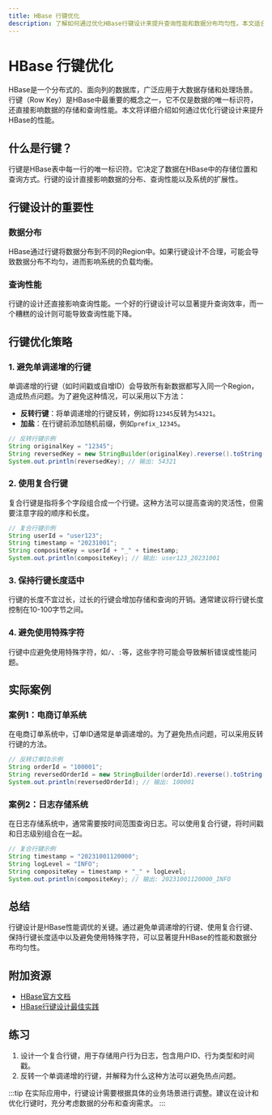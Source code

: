 ```yaml
---
title: HBase 行键优化
description: 了解如何通过优化HBase行键设计来提升查询性能和数据分布均匀性。本文适合初学者，包含实际案例和代码示例。
---
```


# HBase 行键优化

HBase是一个分布式的、面向列的数据库，广泛应用于大数据存储和处理场景。行键（Row Key）是HBase中最重要的概念之一，它不仅是数据的唯一标识符，还直接影响数据的存储和查询性能。本文将详细介绍如何通过优化行键设计来提升HBase的性能。

## 什么是行键？

行键是HBase表中每一行的唯一标识符。它决定了数据在HBase中的存储位置和查询方式。行键的设计直接影响数据的分布、查询性能以及系统的扩展性。

## 行键设计的重要性

### 数据分布
HBase通过行键将数据分布到不同的Region中。如果行键设计不合理，可能会导致数据分布不均匀，进而影响系统的负载均衡。

### 查询性能
行键的设计还直接影响查询性能。一个好的行键设计可以显著提升查询效率，而一个糟糕的设计则可能导致查询性能下降。

## 行键优化策略

### 1. 避免单调递增的行键
单调递增的行键（如时间戳或自增ID）会导致所有新数据都写入同一个Region，造成热点问题。为了避免这种情况，可以采用以下方法：

- **反转行键**：将单调递增的行键反转，例如将`12345`反转为`54321`。
- **加盐**：在行键前添加随机前缀，例如`prefix_12345`。

```java
// 反转行键示例
String originalKey = "12345";
String reversedKey = new StringBuilder(originalKey).reverse().toString();
System.out.println(reversedKey); // 输出: 54321
```

### 2. 使用复合行键
复合行键是指将多个字段组合成一个行键。这种方法可以提高查询的灵活性，但需要注意字段的顺序和长度。

```java
// 复合行键示例
String userId = "user123";
String timestamp = "20231001";
String compositeKey = userId + "_" + timestamp;
System.out.println(compositeKey); // 输出: user123_20231001
```

### 3. 保持行键长度适中
行键的长度不宜过长，过长的行键会增加存储和查询的开销。通常建议将行键长度控制在10-100字节之间。

### 4. 避免使用特殊字符
行键中应避免使用特殊字符，如`/`、`:`等，这些字符可能会导致解析错误或性能问题。

## 实际案例

### 案例1：电商订单系统
在电商订单系统中，订单ID通常是单调递增的。为了避免热点问题，可以采用反转行键的方法。

```java
// 反转订单ID示例
String orderId = "100001";
String reversedOrderId = new StringBuilder(orderId).reverse().toString();
System.out.println(reversedOrderId); // 输出: 100001
```

### 案例2：日志存储系统
在日志存储系统中，通常需要按时间范围查询日志。可以使用复合行键，将时间戳和日志级别组合在一起。

```java
// 复合行键示例
String timestamp = "20231001120000";
String logLevel = "INFO";
String compositeKey = timestamp + "_" + logLevel;
System.out.println(compositeKey); // 输出: 20231001120000_INFO
```

## 总结

行键设计是HBase性能调优的关键。通过避免单调递增的行键、使用复合行键、保持行键长度适中以及避免使用特殊字符，可以显著提升HBase的性能和数据分布均匀性。

## 附加资源

- [HBase官方文档](https://hbase.apache.org/)
- [HBase行键设计最佳实践](https://hbase.apache.org/book.html#rowkey.design)

## 练习

1. 设计一个复合行键，用于存储用户行为日志，包含用户ID、行为类型和时间戳。
2. 反转一个单调递增的行键，并解释为什么这种方法可以避免热点问题。

:::tip
在实际应用中，行键设计需要根据具体的业务场景进行调整。建议在设计和优化行键时，充分考虑数据的分布和查询需求。
:::